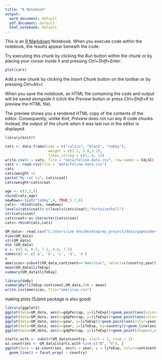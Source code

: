 ```yaml
---
title: "R Notebook"
output:
  word_document: default
  pdf_document: default
  html_notebook: default
---
```


This is an [R Markdown](http://rmarkdown.rstudio.com) Notebook. When you execute code within the notebook, the results appear beneath the code. 

Try executing this chunk by clicking the *Run* button within the chunk or by placing your cursor inside it and pressing *Ctrl+Shift+Enter*. 

```r
plot(cars)
```

Add a new chunk by clicking the *Insert Chunk* button on the toolbar or by pressing *Ctrl+Alt+I*.

When you save the notebook, an HTML file containing the code and output will be saved alongside it (click the *Preview* button or press *Ctrl+Shift+K* to preview the HTML file).

The preview shows you a rendered HTML copy of the contents of the editor. Consequently, unlike *Knit*, *Preview* does not run any R code chunks. Instead, the output of the chunk when it was last run in the editor is displayed.

```r
library(knitr)

cats <- data.frame(coat = c("calico", "black", "tabby"), 
                    weight = c(2.1, 5.0,3.2), 
                    likes_string = c(1, 0, 1))
write.csv(x = cats, file = "data/feline-data.csv", row.names = FALSE)
cats <- read.csv(file = "data/feline-data.csv")
cats
cats$weight +2
paste("My cat is", cats$coat)
cats$weight+cats$coat
```
```r
age <- c(2,3,5)
cbind(cats,age)
newRows<-list("tabby",4, TRUE,5.7,6)
cats<- rbind(cats, newRows)
levels(cats$coat)<-c(levels(cats$coat),"tortoiseshell")
str(cats$coat)
cats$coat<-as.character(cats$coat)
cats<-rbind(cats,cats)
```
```r
GM_data<- read.csv("C:/Users/Lee Ann/Desktop/my_project/data/gapminder-FiveYearData.csv")
View(GM_data)
str(GM_data)
dim (GM_data)
x <- c(5.4, 6.2, 7.1, 4.8, 7.5)
names(x) <- c('a', 'b', 'c', 'd', 'e')
x
americas<-subset(GM_data,continent=="Americas", select=c(country,year))
mean(GM_data$lifeExp)
summary(GM_data$lifeExp)

library(doBy)
summaryBy(lifeExp~continent,GM_data,FUN = mean)
write.csv(americas, file="americas.csv")
```
making plots (SJplot package is also good)
```r

library(ggplot2)
ggplot(data=GM_data, aes(x=gdpPercap, y=lifeExp))+geom_point(aes(color=continent))
ggplot(data=GM_data, aes(x=gdpPercap, y=lifeExp))+geom_point(aes(color=continent))+labs(x="GDP/capita", y="Life Expectancy")
ggplot(data=GM_data, aes(x=year, y=lifeExp))+geom_point(aes(color=year))+labs(x="Year", y="Life Expectancy")
ggplot(data=GM_data, aes(x=year, y=lifeExp, by=country))+geom_line(aes(color=continent))+labs(x="Year", y="Life Expectancy")
ggplot(data=GM_data, aes(x=gdpPercap, y=lifeExp))+geom_point(shape=5,size=3,aes(color=continent))+labs(x="GDP/capita", y="Life Expectancy")

starts.with <- substr(GM_data$country, start = 1, stop = 1)
az.countries <- GM_data[starts.with %in% c("B", "U"), ]
ggplot(data = az.countries, aes(x = year, y = lifeExp, color=continent)) +
  geom_line() + facet_wrap( ~ country)




```


